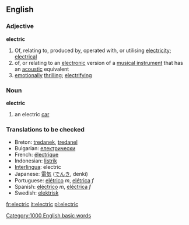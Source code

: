 ==English==
=== Adjective ===
'''electric'''
# Of, relating to, produced by, operated with, or utilising [[electricity]]; [[electrical]]
# of, or relating to an [[electronic]] version of a [[musical instrument]] that has an [[acoustic]] equivalent
# [[emotionally]] [[thrilling]]; [[electrifying]]
=== Noun ===
'''electric'''
# an electric [[car]]
=== Translations to be checked===
*Breton: [[tredanek]], [[tredanel]]
*Bulgarian: [[електрически]]
*French: [[électrique]]
*Indonesian: [[listrik]]
*[[Interlingua]]: electric
*Japanese: [[電気]] ([[でんき]], denki)
*Portuguese: [[elétrico]] ''m'', [[elétrica]] ''f''
*Spanish: [[eléctrico]] ''m'', [[eléctrica]] ''f''
*Swedish: [[elektrisk]]

[[Category:1000 English basic words]]

[[fr:electric]]
[[it:electric]]
[[pl:electric]]
